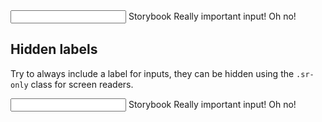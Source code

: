 
<Meta title='Components/Input' component={Input} />

<DocsTitle title='Inputs' experimental />

<div className='form-group'>
  <Input>
    <Input.Label>Storybook</Input.Label>
    <Input.Field />
    <Input.Description >
      Really important input!
    </Input.Description>
    <Input.Error>Oh no!</Input.Error>
  </Input>
</div>

## Hidden labels

Try to always include a label for inputs, they can be hidden using the `.sr-only` class
for screen readers.

<div className='form-group'>
  <Input>
    <Input.Label className='sr-only'>Storybook</Input.Label>
    <Input.Field />
    <Input.Description>
      Really important input!
    </Input.Description>
    <Input.Error>Oh no!</Input.Error>
  </Input>
</div>
